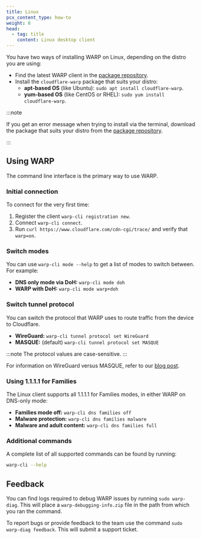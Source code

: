 ```yaml
---
title: Linux
pcx_content_type: how-to
weight: 0
head:
  - tag: title
    content: Linux desktop client
---
```



<Render file="consumer-warp-download" />

You have two ways of installing WARP on Linux, depending on the distro you are using:

- Find the latest WARP client in the [package repository](https://pkg.cloudflareclient.com/).
- Install the `cloudflare-warp` package that suits your distro:
  - **apt-based OS** (like Ubuntu): `sudo apt install cloudflare-warp`.
  - **yum-based OS** (like CentOS or RHEL): `sudo yum install cloudflare-warp`.

:::note

If you get an error message when trying to install via the terminal, download the package that suits your distro from the [package repository](https://pkg.cloudflareclient.com/).

:::

## Using WARP

The command line interface is the primary way to use WARP.

### Initial connection

To connect for the very first time:

1. Register the client `warp-cli registration new`.
2. Connect `warp-cli connect`.
3. Run `curl https://www.cloudflare.com/cdn-cgi/trace/` and verify that `warp=on`.

### Switch modes

You can use `warp-cli mode --help` to get a list of modes to switch between. For example:

- **DNS only mode via DoH:** `warp-cli mode doh`
- **WARP with DoH:** `warp-cli mode warp+doh`

### Switch tunnel protocol

You can switch the protocol that WARP uses to route traffic from the device to Cloudflare.

- **WireGuard:** `warp-cli tunnel protocol set WireGuard`
- **MASQUE:** (default) `warp-cli tunnel protocol set MASQUE`

:::note
The protocol values are case-sensitive.
:::

For information on WireGuard versus MASQUE, refer to our [blog post](https://blog.cloudflare.com/zero-trust-warp-with-a-masque).

### Using 1.1.1.1 for Families

The Linux client supports all 1.1.1.1 for Families modes, in either WARP on DNS-only mode:

- **Families mode off:** `warp-cli dns families off`
- **Malware protection:** `warp-cli dns families malware`
- **Malware and adult content:** `warp-cli dns families full`

### Additional commands

A complete list of all supported commands can be found by running:

```sh
warp-cli --help
```

## Feedback

You can find logs required to debug WARP issues by running `sudo warp-diag`. This will place a `warp-debugging-info.zip` file in the path from which you ran the command.

To report bugs or provide feedback to the team use the command `sudo warp-diag feedback`. This will submit a support ticket.
